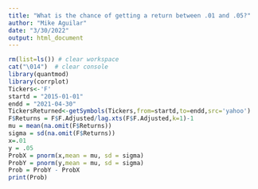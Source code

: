 ```yaml
---
title: "What is the chance of getting a return between .01 and .05?"
author: "Mike Aguilar"
date: "3/30/2022"
output: html_document
---
```


<!-- ### What is the chance of getting a return between .01 and .05?  -->
<!-- Let's calibrate the mean and variance of Ford.  -->
```r
rm(list=ls()) # clear workspace
cat("\014")  # clear console
library(quantmod)
library(corrplot)
Tickers<-'F'
startd = "2015-01-01"
endd = "2021-04-30"
TickersReturned<-getSymbols(Tickers,from=startd,to=endd,src='yahoo')
F$Returns = F$F.Adjusted/lag.xts(F$F.Adjusted,k=1)-1
mu = mean(na.omit(F$Returns))
sigma = sd(na.omit(F$Returns))
x=.01
y = .05
ProbX = pnorm(x,mean = mu, sd = sigma)
ProbY = pnorm(y,mean = mu, sd = sigma)
Prob = ProbY - ProbX
print(Prob)
```

